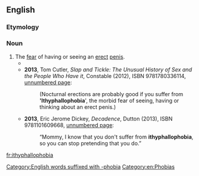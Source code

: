 ==English==

===Etymology===
{{rfe|lang=en}}

===Noun===
{{en-noun|-}}

# The [[fear]] of having or seeing an [[erect]] [[penis]].
#* {{quote-newsgroup|date=13 September 2002|author=maf1029 [username]|title=Re: Homosexuals have phobias|url=https://groups.google.com/forum/#!original/alt.politics.homosexuality/QPOAFJq8JVY/6OAD-K57m9kJ|newsgroup=alt.politics.homosexuality|passage=So, do you use your violence fantasies to mask your medorthophobia, your '''ithyphallophobia''', or your medomalacuphobia?}}
#* '''2013''', Tom Cutler, ''Slap and Tickle: The Unusual History of Sex and the People Who Have it'', Constable (2012), ISBN 9781780336114, [http://books.google.com/books?id=8Xw4AAAAQBAJ&pg=PA1954&dq=%22ithyphallophobia%22 unnumbered page]:
#*: (Nocturnal erections are probably good if you suffer from ''''Ithyphallophobia'''', the morbid fear of seeing, having or thinking about an erect penis.)
#* '''2013''', Eric Jerome Dickey, ''Decadence'', Dutton (2013), ISBN 9781101609668, [http://books.google.com/books?id=PGz_7vDrz6cC&pg=PT165&dq=%22ithyphallophobia%22 unnumbered page]:
#*: “Mommy, I know that you don't suffer from '''ithyphallophobia''', so you can stop pretending that you do.”

[[Category:English words suffixed with -phobia]]
[[Category:en:Phobias]]

[[fr:ithyphallophobia]]